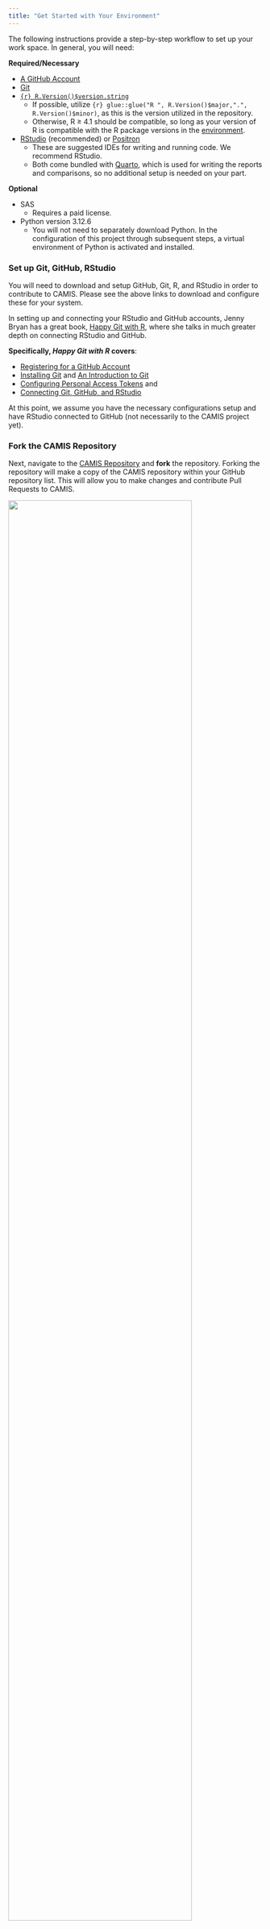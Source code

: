 ```yaml
---
title: "Get Started with Your Environment"
---
```


The following instructions provide a step-by-step workflow to set up your work space. In general, you will need:

**Required/Necessary**

-   [A GitHub Account](https://docs.github.com/en/get-started/start-your-journey/creating-an-account-on-github)
-   [Git](https://git-scm.com/downloads)
-   [`{r} R.Version()$version.string`](https://www.r-project.org/)
    -   If possible, utilize `{r} glue::glue("R ", R.Version()$major,".", R.Version()$minor)`, as this is the version utilized in the repository.
    -   Otherwise, R ≥ 4.1 should be compatible, so long as your version of R is compatible with the R package versions in the [environment](#camis-renv). 
-   [RStudio](https://posit.co/download/rstudio-desktop/) (recommended) or [Positron](https://posit.co/products/ide/positron/)
    -   These are suggested IDEs for writing and running code. We recommend RStudio.
    -   Both come bundled with [Quarto](https://quarto.org/docs/get-started/), which is used for writing the reports and comparisons, so no additional setup is needed on your part.

**Optional**

-   SAS
    -   Requires a paid license.
-   Python version 3.12.6
    -   You will not need to separately download Python. In the configuration of this project through subsequent steps, a virtual environment of Python is activated and installed.

### Set up Git, GitHub, RStudio

You will need to download and setup GitHub, Git, R, and RStudio in order to contribute to CAMIS. Please see the above links to download and configure these for your system.

In setting up and connecting your RStudio and GitHub accounts, Jenny Bryan has a great book, [Happy Git with R](https://happygitwithr.com), where she talks in much greater depth on connecting RStudio and GitHub.

**Specifically, *Happy Git with R* covers**:

-   [Registering for a GitHub Account](https://happygitwithr.com/github-acct)
-   [Installing Git](https://happygitwithr.com/install-git) and [An Introduction to Git](https://happygitwithr.com/hello-git)
-   [Configuring Personal Access Tokens](https://happygitwithr.com/https-pat) and
-   [Connecting Git, GitHub, and RStudio](https://happygitwithr.com/rstudio-git-github)

At this point, we assume you have the necessary configurations setup and have RStudio connected to GitHub (not necessarily to the CAMIS project yet).

### Fork the CAMIS Repository

Next, navigate to the [CAMIS Repository](https://github.com/PSIAIMS/CAMIS) and **fork** the repository. Forking the repository will make a copy of the CAMIS repository within your GitHub repository list. This will allow you to make changes and contribute Pull Requests to CAMIS.

![](img/forking.png){width="85%" fig-align="center"}

Now you will have a copy of the CAMIS repository in your list of repositories on GitHub.

It is really important to understand the next steps in forking and cloning repositories. Before moving on to the next steps, please read the *Happy Git with R* [Chapter on Fork and Clone](https://happygitwithr.com/fork-and-clone). If you are looking to make changes, add a document or comparison, or some other feature through a pull request, you must take some steps in order to properly set up your forked repository. Jenny does a great job walking through the details and differences of `upstream`, `origin`, and describes some handy functions to help get your fork properly configured.

### Clone to Your Own Computer

If you follow the instructions in *Happy Git with R* [Chapter on Fork and Clone](https://happygitwithr.com/fork-and-clone), you can jump to [this section](#camis-renv).

Once you've created a copy of this repository, you'll need to clone it from GitHub to your computer. Click the "Code" button to do this.

The method you'll use, either "HTTPS" or "SSH", depends on how you've connected your computer to GitHub. If you've set up using a PAT, select the "HTTPS" tab. If you've used "SSH", then choose that tab. Either way, you will need to copy the location in the box.

![](img/clone.png){width="85%" fig-align="center"}

### Create an RStudio Project with Version Control

In RStudio, you will need to create a new project and select "Version Control" in the project wizard. Then you will select "Git" and finally paste the location copied from GitHub into the URL box. Finally hit "Create Project" and you should be good to go!

![](img/clone2.png){width="85%" fig-align="center"}

### Setting up CAMIS with `renv` {#camis-renv}

The CAMIS repository utilizes [`renv`](https://rstudio.github.io/renv/articles/renv.html), which is an R package that helps create reproducible environments. Assuming you downloaded [`{r} glue::glue("R ", R.Version()$major,".", R.Version()$minor)`](https://www.r-project.org/), which is the version of R associated with this `renv` project, everything should be relatively straightforward.

If you have R ≥ 4.1, you generally shouldn't have issues, but `renv` will alert you that `{r} glue::glue("R ", R.Version()$major,".", R.Version()$minor)` was used to install the packages and that `{r} glue::glue("R ", R.Version()$major,".", R.Version()$minor)` is different than the R version you are using. As more R packages are added/updated in CAMIS `renv`, there may arise issues if your R version differs greatly from `{r} glue::glue("R ", R.Version()$major,".", R.Version()$minor)`. This may require you to install a version of R closer to `{r} glue::glue("R ", R.Version()$major,".", R.Version()$minor)`, so please work with your appropriate technology professional to upgrade R.

If you do not have the `renv` package, you can install it using:

```r
#| echo: false
#| results: asis
renv_version <- packageDescription("renv")$Version
cat("```r\n")
cat(glue::glue('install.packages("renv@{renv_version}")'), "\n")
cat("```")
```

This will install the same version of `renv` as the CAMIS Repository utilizes. Next, you will need to install the specific R and Python packages associated with CAMIS. This can take some time if you do not have some of these already downloaded. Again, because this is a reproducible environment with specific versions of packages (these are listed in a `renv.lock` file), specific versions of these packages will be downloaded and install into this environment. To install these, run the following code:

```r
#| eval: false
renv::restore()
```

Again, this may take some time to install these packages and requirements. There can be some systems that are not as compatible or may require the installation of other systems outside of R packages. Often, these are related to systems or software for installing the binary packages of R. Please refer to those user manuals and other online resources for their installation. Make sure you have the necessary permissions for installing them.

As you make contributions to CAMIS, you may also need to add new packages to the `renv.lock` file. You must use `renv` to manage and install these packages like:

```r
#| eval: false
renv::install("package_name")
```

It is also recommended after installation to snapshot these changes using:

```r
#| eval: false
renv::snapshot()
renv::restore()
```

These function calls help to record and update the `renv.lock` file with the package and associated dependencies in a reproducible manner.

At this point, it is assumed that your system in RStudio is connected to Git and GitHub, and that the `renv` environment is successfully activated. Now every time you close RStudio and reopen the CAMIS project on your computer, you should see the option:

```r
#| echo: false
#| results: asis
renv_version <- packageDescription("renv")$Version
cat("```default\n")
cat(
  glue::glue(
    "- Project '(path/to/CAMIS/project)' loaded. [renv {renv_version}]"
  ),
  "\n"
)
cat("```")
```

### Create a Branch in RStudio {#create-branch}

Now you should have an RStudio Project that contains all of the CAMIS Repository files. A **highly recommended** step is to create a new branch. A branch separates any changes you make in the forked repository from the Main branch. This allows you to more easily keep up with changes from the CAMIS Repository on the `upstream` branch.

To create a new branch, find the "Git" tab (top right corner) in RStudio. Select the icon to create a new branch. You can name the branch anything, but its helpful to match it with the changes you intend to make. Within the box that comes up, ensure the drop down for **Remote** is set to "origin" and the option "Sync branch with remote" is checked.

### Contribute Your Changes

Now you can add and edit various files within the CAMIS project. If you are looking for templates to get you started in comparing R packages or comparing specific methods between coding languages, see the templates for only a [Single Language](../templates/single_language_template.qmd) or for comparing [Multiple Languages](../templates/multi_language_template.qmd). These templates are good starting points to model off of, and we recommend you keep the structure similar. Also see [How to Review an R Package](package_review.qmd) for some other guidance.

If you are adding SAS-related examples, add those to the `SAS/` folder. R-related examples should be added to the `R/` folder. Similarly, Python-related examples should be added to the `Python/` folder. For examples that compare two or more languages (i.e. SAS vs R), add these examples in the `Comp/` folder Follow the naming convention of the files already stored in those folders.

### Commit Changes and Push to Remote

Within Rstudio, commit each change or new file added, and push these changes to your forked repository. Once you have completed all of the change you want to make, it is time to create a pull request. Before you start creating a pull request, check that your branch on GitHub contains all the changes you want. If your branch on GitHub doesn't contain all your changes, commit and push those from RStudio.

![This is what it will look like if you still need to push](img/push.png){width="85%" fig-align="center"}

### Create a Pull Request

Back on your fork on GitHub, you will see that your repo is now ahead of the main CAMIS repository. The first thing you want to do is make sure that your forked repository is in sync with the main CAMIS Repository. Sync your own `main` branch first and then sync your the branch with your desired changes. Click 'Sync fork':

![](img/make-pr.png){width="85%" fig-align="center"}

If you are having issues on syncing with `upstream`, *Happy Git with R* has some [guidance](https://happygitwithr.com/upstream-changes). If you have merge conflicts or other issues, *Happy Git with R* has some [recommendations](https://happygitwithr.com/git-branches#dealing-with-conflicts) for how to start resolving these.

Now that you are all synced with `main`, you can create a pull request by clicking on 'Contribute' and then 'Open pull request'. This brings you to a page where you can explain your pull request. It is often helpful to describe the changes you made to make reviewing the pull request easier and the reviewers can better understand your intended changes. If there are any relevant issues that your pull request is related to, also include and link those issues.

For more details about making pull requests see [create a pull request](https://docs.github.com/en/pull-requests/collaborating-with-pull-requests/proposing-changes-to-your-work-with-pull-requests/creating-a-pull-request).

Once your change is approved, and merged into main, you will be able to see your changes on the main CAMIS GitHub repository. You can then delete your branch in your forked repository and sync any other branches with the `upstream` CAMIS repository.
